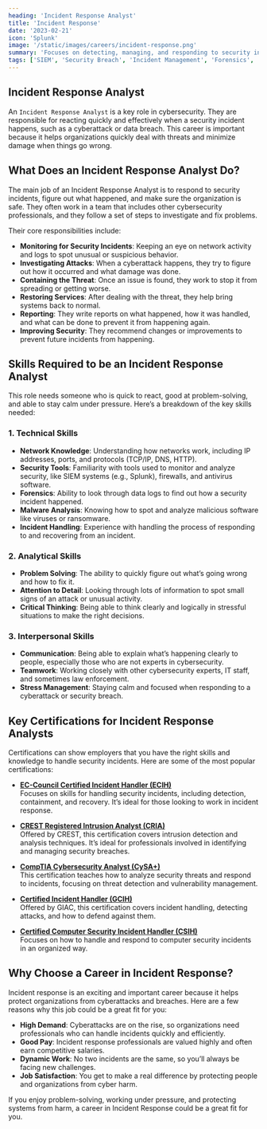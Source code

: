 ```yaml
---
heading: 'Incident Response Analyst'
title: 'Incident Response'
date: '2023-02-21'
icon: 'Splunk'
image: '/static/images/careers/incident-response.png'
summary: 'Focuses on detecting, managing, and responding to security incidents in an organization.'
tags: ['SIEM', 'Security Breach', 'Incident Management', 'Forensics', 'Threat Detection']
---
```


## Incident Response Analyst

An `Incident Response Analyst` is a key role in cybersecurity. They are responsible for reacting quickly and effectively when a security incident happens, such as a cyberattack or data breach. This career is important because it helps organizations quickly deal with threats and minimize damage when things go wrong.

## What Does an Incident Response Analyst Do?

The main job of an Incident Response Analyst is to respond to security incidents, figure out what happened, and make sure the organization is safe. They often work in a team that includes other cybersecurity professionals, and they follow a set of steps to investigate and fix problems.

Their core responsibilities include:

- **Monitoring for Security Incidents**: Keeping an eye on network activity and logs to spot unusual or suspicious behavior.
- **Investigating Attacks**: When a cyberattack happens, they try to figure out how it occurred and what damage was done.
- **Containing the Threat**: Once an issue is found, they work to stop it from spreading or getting worse.
- **Restoring Services**: After dealing with the threat, they help bring systems back to normal.
- **Reporting**: They write reports on what happened, how it was handled, and what can be done to prevent it from happening again.
- **Improving Security**: They recommend changes or improvements to prevent future incidents from happening.

## Skills Required to be an Incident Response Analyst

This role needs someone who is quick to react, good at problem-solving, and able to stay calm under pressure. Here’s a breakdown of the key skills needed:

### 1. Technical Skills

- **Network Knowledge**: Understanding how networks work, including IP addresses, ports, and protocols (TCP/IP, DNS, HTTP).
- **Security Tools**: Familiarity with tools used to monitor and analyze security, like SIEM systems (e.g., Splunk), firewalls, and antivirus software.
- **Forensics**: Ability to look through data logs to find out how a security incident happened.
- **Malware Analysis**: Knowing how to spot and analyze malicious software like viruses or ransomware.
- **Incident Handling**: Experience with handling the process of responding to and recovering from an incident.

### 2. Analytical Skills

- **Problem Solving**: The ability to quickly figure out what’s going wrong and how to fix it.
- **Attention to Detail**: Looking through lots of information to spot small signs of an attack or unusual activity.
- **Critical Thinking**: Being able to think clearly and logically in stressful situations to make the right decisions.

### 3. Interpersonal Skills

- **Communication**: Being able to explain what’s happening clearly to people, especially those who are not experts in cybersecurity.
- **Teamwork**: Working closely with other cybersecurity experts, IT staff, and sometimes law enforcement.
- **Stress Management**: Staying calm and focused when responding to a cyberattack or security breach.

## Key Certifications for Incident Response Analysts

Certifications can show employers that you have the right skills and knowledge to handle security incidents. Here are some of the most popular certifications:

- **[EC-Council Certified Incident Handler (ECIH)](https://www.eccouncil.org/train-certify/ec-council-certified-incident-handler-ecih/)**  
  Focuses on skills for handling security incidents, including detection, containment, and recovery. It’s ideal for those looking to work in incident response.

- **[CREST Registered Intrusion Analyst (CRIA)](https://www.crest-approved.org/skills-certifications-careers/crest-registered-intrusion-analyst/)**  
  Offered by CREST, this certification covers intrusion detection and analysis techniques. It’s ideal for professionals involved in identifying and managing security breaches.

- **[CompTIA Cybersecurity Analyst (CySA+)](https://www.comptia.org/certifications/cybersecurity-analyst)**  
  This certification teaches how to analyze security threats and respond to incidents, focusing on threat detection and vulnerability management.

- **[Certified Incident Handler (GCIH)](https://www.giac.org/certifications/certified-incident-handler-gcih/)**  
  Offered by GIAC, this certification covers incident handling, detecting attacks, and how to defend against them.

- **[Certified Computer Security Incident Handler (CSIH)](https://www.infosecinstitute.com/resources/retired/cert-certified-computer-security-incident-handler-csih/)**  
  Focuses on how to handle and respond to computer security incidents in an organized way.

## Why Choose a Career in Incident Response?

Incident response is an exciting and important career because it helps protect organizations from cyberattacks and breaches. Here are a few reasons why this job could be a great fit for you:

- **High Demand**: Cyberattacks are on the rise, so organizations need professionals who can handle incidents quickly and efficiently.
- **Good Pay**: Incident response professionals are valued highly and often earn competitive salaries.
- **Dynamic Work**: No two incidents are the same, so you’ll always be facing new challenges.
- **Job Satisfaction**: You get to make a real difference by protecting people and organizations from cyber harm.

If you enjoy problem-solving, working under pressure, and protecting systems from harm, a career in Incident Response could be a great fit for you.

